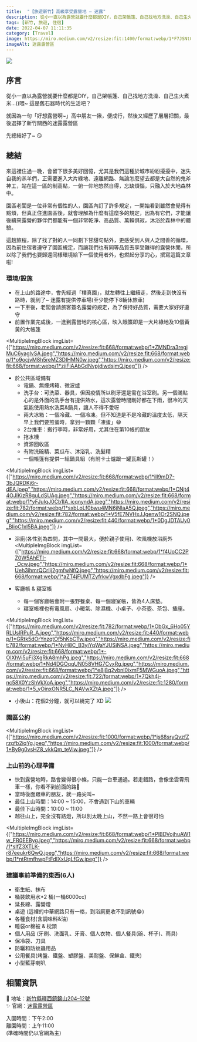 ```yaml
---
title:  "【旅遊新竹】高級享受露營地 — 迷露"
description: 從小一直以為露營就要什麼都是DIY，自己架帳篷、自己找地方洗澡、自己生火煮米…((喂~ 這是舊石器時代的生活吧？
tags: [新竹, 旅遊, 住宿]
date: 2022-04-07 11:11:35
category: [Travel]
image: https://miro.medium.com/v2/resize:fit:1400/format:webp/1*F7JSNtG1ydX1MFqFCmybRQ.jpeg
imageAlt: 迷露露營區
---
```



<img class="post-img" src="https://miro.medium.com/v2/resize:fit:1400/format:webp/1*F7JSNtG1ydX1MFqFCmybRQ.jpeg" />

## 序言
從小一直以為露營就要什麼都是DIY，自己架帳篷、自己找地方洗澡、自己生火煮米…((喂~ 這是舊石器時代的生活吧？

就因為一句「好想露營啊~」高中朋友一揪，便成行，然後又經歷了層層把關，最後選擇了新竹關西的迷露露營區

先總結好了~ 😏

## 總結
來這裡住過一晚，會留下很多美好回憶，尤其是我們這種於城市紛紛擾擾中，迷失自我的羔羊們，正需要進入大片綠地、遠離網路、無論怎麼望去都是大自然的鬼斧神工，站在這一區的制高點，一俯一仰地悠然自得，忘缺煩惱，只融入於大地森林中。

園區老闆是一位非常有個性的人，園區內訂了許多規定，一開始看到雖然會覺得有點煩，但真正住進園區後，就會理解為什麼有這麼多的規定，因為有它們，才能讓後續來露營的夥伴們都能有一個非常乾淨、高品質、萬賴俱寂，沐浴於森林中的體驗。

這趟旅程，除了找了對的人一同劃下甘甜句點外，更感受到人與人之間善的循環，因為前住宿者遵守了園區規定，而讓我們也有同等品質去享受難得的露營休閒，所以除了我們也要歸還同樣環境給下一個使用者外，也燃起分享的心，撰寫這篇文章啦!

### 環境/設施
- 在上山的路途中，會先經過「樸真園」，就左轉往上繼續走，然後走到快沒有路時，就到了~ 迷露有提供停車場(至少能停下8輛休旅車)
- 一下車後，老闆會請旅客簽名露營的規定，為了保持好品質，需要大家好好遵守
- 前置作業完成後，一進到露營地的核心區，映入眼簾即是一大片綠地及10個黃黃的大帳篷

<MultipleImgBlock imgList={["https://miro.medium.com/v2/resize:fit:668/format:webp/1*ZMNDra3regjMuC6yaglvSA.jpeg","https://miro.medium.com/v2/resize:fit:668/format:webp/1*o9ocjvM8h5reMZ3DIHMN0w.jpeg","https://miro.medium.com/v2/resize:fit:668/format:webp/1*zjiFiAAbGdNvpjdiwdsjmQ.jpeg"]} /><br/>

- 於公共區域備有
  - 電鍋、無煙烤箱、微波爐
  - 洗手台：可洗菜、器具，但因疫情所以刷牙還是需在浴室刷。另一個滿貼心的是外面的洗手台有提供熱水，這次露營時間剛好都在下雨，很冷的天氣能使用熱水洗菜&鍋具，讓人不得不愛呀
  - 兩大冰箱：一個冷藏、一個冷凍。但不知道是不是冷藏的溫度太低，隔天早上我們要煎蛋時，拿到一顆顆「凍蛋」😅
  - 2台推車：搬行李時，非常好用，尤其住在第10帳的朋友
  - 拖水機
  - 資源回收區
  - 有附洗碗精、菜瓜布、沐浴乳、洗髮精
  - 一個帳篷有提供一組鍋具組（有附卡士爐跟一罐瓦斯罐！）

<MultipleImgBlock imgList={["https://miro.medium.com/v2/resize:fit:668/format:webp/1*ill9mD7-3bJQRDKj6r-dEA.jpeg","https://miro.medium.com/v2/resize:fit:668/format:webp/1*CNjt44OJlKizR8guLdSUAg.jpeg","https://miro.medium.com/v2/resize:fit:668/format:webp/1*yFJuIqJ0Cb1IA_icqnyndA.jpeg","https://miro.medium.com/v2/resize:fit:782/format:webp/1*sxbLoLf0bwu4MN6jNIaA5Q.jpeg","https://miro.medium.com/v2/resize:fit:782/format:webp/1*V5fE7NVHxJJgenw1Or2SNQ.jpeg","https://miro.medium.com/v2/resize:fit:440/format:webp/1*0DgJDTAUy0_BIioC1xl5BA.jpeg"]} /><br/>

- 浴廁(各性別為四間，其中一間最大，便於親子使用)、吹風機放浴廁外
<MultipleImgBlock imgList={["https://miro.medium.com/v2/resize:fit:668/format:webp/1*f4UoCC2PZ0W5AhETI-_Ocw.jpeg","https://miro.medium.com/v2/resize:fit:668/format:webp/1*Ueh3ihmrQCrIij2gmfwNfQ.jpeg","https://miro.medium.com/v2/resize:fit:668/format:webp/1*aZT4jFUMTZyfrkwVgxdbFg.jpeg"]} /><br/>

- 客廳帳 & 寢室帳
  - 每一個客廳帳會附一張野餐桌、每一個寢室帳，皆為4人床墊。
  - 寢室帳裡也有電風扇、小暖氣、除濕機、小桌子、小茶壺、茶包、插座。

<MultipleImgBlock imgList={["https://miro.medium.com/v2/resize:fit:782/format:webp/1*ObGx_6Ho05YRLUslRPuR_A.jpeg","https://miro.medium.com/v2/resize:fit:440/format:webp/1*GRtk5dOrYnzqtOf5hKbCTw.jpeg","https://miro.medium.com/v2/resize:fit:782/format:webp/1*NyH8C_B3yiYqWaYJUSiNSA.jpeg","https://miro.medium.com/v2/resize:fit:668/format:webp/1*-OIXhVi5uFi3XgRkA8mhPg.jpeg","https://miro.medium.com/v2/resize:fit:668/format:webp/1*Nd4DGOqqUN058VHG7CvxRg.jpeg","https://miro.medium.com/v2/resize:fit:668/format:webp/1*e8j8q2vbnI0ixmF5MWGuoA.jpeg","https://miro.medium.com/v2/resize:fit:722/format:webp/1*7Qkh4j-nc58X0YzShVkXoA.jpeg","https://miro.medium.com/v2/resize:fit:1280/format:webp/1*5_yOinxONR5LC_NAVwXZtA.jpeg"]} /><br/>

- 小後山：花個2分鐘，就可以繞完了 XD
<img class="post-img" src="https://miro.medium.com/v2/resize:fit:1400/format:webp/1*_BBFNFleziOgthETUxAP7g.jpeg" /><br/>

### 園區公約
<MultipleImgBlock imgList={["https://miro.medium.com/v2/resize:fit:1000/format:webp/1*js68sryQvzfZrzgfb2iqYg.jpeg","https://miro.medium.com/v2/resize:fit:1000/format:webp/1*By9g0vsHZ8_vkkQm_teViw.jpeg"]} /><br/>

### 上山前的心理準備
- 快到露營地時，路會變得很小條，只能一台車通過。若走錯路，會像坐雲霄飛車一樣，你看不到前面的路🤣
- 當時後面跟車的朋友，就一路尖叫~
- 最佳上山時間：14:00 ~ 15:00，不會遇到下山的車輛
- 最佳下山時間：10:00 ~ 11:00
- 越往山上，完全沒有路燈，所以別太晚上山，不然一路上會很可怕

<MultipleImgBlock imgList={["https://miro.medium.com/v2/resize:fit:668/format:webp/1*PlBDVojhuAW1w_FR0EEByg.jpeg","https://miro.medium.com/v2/resize:fit:668/format:webp/1*sIfZ3XTLK-r87eeukr6QwQ.jpeg","https://miro.medium.com/v2/resize:fit:668/format:webp/1*ntRtmfhwpFtFdIXxUqLfGw.jpeg"]} /><br/>

### 建議事前準備的東西(6人)
- 衛生紙、抹布
- 桶裝飲用水*2 桶(一桶6000cc)
- 延長線、露營燈
- 桌遊 (這裡的中華網路只有一格，到浴廁更收不到訊號😂)
- 各種食材(含調味料&油)
- 睡袋or棉被 & 枕頭
- 個人用品 (牙刷、洗面乳、牙膏、個人衣物、個人餐具(碗、杯子)、雨具)
- 保冷袋、刀具
- 防曬和防蚊蟲用品
- 公用餐具(烤盤、鐵盤、塑膠盤、美耐盤、保鮮盒、鐵夾)
- 小型藍芽喇叭

## 相關資訊
📍 地址：[新竹縣釋西鎮錦山204–12號](https://maps.app.goo.gl/yhxH1665q3yEDwz46)<br/>
✨ 官網：[迷露露營區](https://www.milu-glamping.com/)

入園時間：下午2:00<br/>
離園時間：上午11:00<br/>
(準確時間仍以官網為主)


